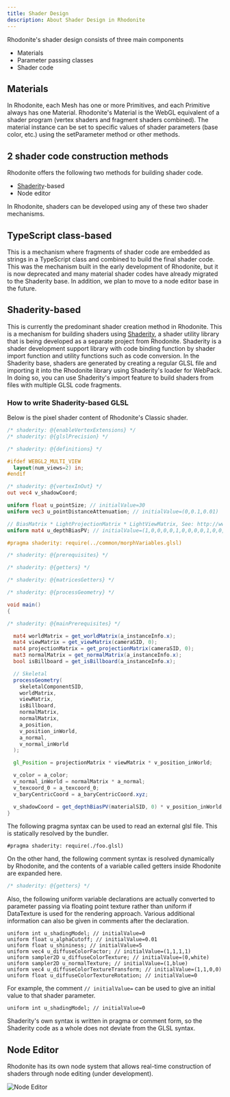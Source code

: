 ```yaml
---
title: Shader Design
description: About Shader Design in Rhodonite
---
```



<DocLayout>


Rhodonite's shader design consists of three main components

* Materials
* Parameter passing classes
* Shader code


## Materials

In Rhodonite, each Mesh has one or more Primitives, and each Primitive always has one Material.
Rhodonite's Material is the WebGL equivalent of a shader program (vertex shaders and fragment shaders combined).
The material instance can be set to specific values of shader parameters (base color, etc.) using the setParameter method or other methods.

## 2 shader code construction methods

Rhodonite offers the following two methods for building shader code.

* [Shaderity](https://github.com/actnwit/shaderity)-based
* Node editor

In Rhodonite, shaders can be developed using any of these two shader mechanisms.

## TypeScript class-based

This is a mechanism where fragments of shader code are embedded as strings in a TypeScript class and combined to build the final shader code.
This was the mechanism built in the early development of Rhodonite, but it is now deprecated and many material shader codes have already migrated to the Shaderity base. In addition, we plan to move to a node editor base in the future.

## Shaderity-based

This is currently the predominant shader creation method in Rhodonite.
This is a mechanism for building shaders using [Shaderity](https://github.com/actnwit/shaderity), a shader utility library that is being developed as a separate project from Rhodonite.
Shaderity is a shader development support library with code binding function by shader import function and utility functions such as code conversion.
In the Shaderity base, shaders are generated by creating a regular GLSL file and importing it into the Rhodonite library using Shaderity's loader for WebPack.
In doing so, you can use Shaderity's import feature to build shaders from files with multiple GLSL code fragments.


### How to write Shaderity-based GLSL

Below is the pixel shader content of Rhodonite's Classic shader.

```glsl
/* shaderity: @{enableVertexExtensions} */
/* shaderity: @{glslPrecision} */

/* shaderity: @{definitions} */

#ifdef WEBGL2_MULTI_VIEW
  layout(num_views=2) in;
#endif

/* shaderity: @{vertexInOut} */
out vec4 v_shadowCoord;

uniform float u_pointSize; // initialValue=30
uniform vec3 u_pointDistanceAttenuation; // initialValue=(0,0.1,0.01)

// BiasMatrix * LightProjectionMatrix * LightViewMatrix, See: http://www.opengl-tutorial.org/intermediate-tutorials/tutorial-16-shadow-mapping/#basic-shader
uniform mat4 u_depthBiasPV; // initialValue=(1,0,0,0,0,1,0,0,0,0,1,0,0,0,0,1)

#pragma shaderity: require(../common/morphVariables.glsl)

/* shaderity: @{prerequisites} */

/* shaderity: @{getters} */

/* shaderity: @{matricesGetters} */

/* shaderity: @{processGeometry} */

void main()
{

/* shaderity: @{mainPrerequisites} */

  mat4 worldMatrix = get_worldMatrix(a_instanceInfo.x);
  mat4 viewMatrix = get_viewMatrix(cameraSID, 0);
  mat4 projectionMatrix = get_projectionMatrix(cameraSID, 0);
  mat3 normalMatrix = get_normalMatrix(a_instanceInfo.x);
  bool isBillboard = get_isBillboard(a_instanceInfo.x);

  // Skeletal
  processGeometry(
    skeletalComponentSID,
    worldMatrix,
    viewMatrix,
    isBillboard,
    normalMatrix,
    normalMatrix,
    a_position,
    v_position_inWorld,
    a_normal,
    v_normal_inWorld
  );

  gl_Position = projectionMatrix * viewMatrix * v_position_inWorld;

  v_color = a_color;
  v_normal_inWorld = normalMatrix * a_normal;
  v_texcoord_0 = a_texcoord_0;
  v_baryCentricCoord = a_baryCentricCoord.xyz;

  v_shadowCoord = get_depthBiasPV(materialSID, 0) * v_position_inWorld;
}
```

The following pragma syntax can be used to read an external glsl file. This is statically resolved by the bundler.

```
#pragma shaderity: require(./foo.glsl)
```

On the other hand, the following comment syntax is resolved dynamically by Rhodonite, and the contents of a variable called getters inside Rhodonite are expanded here.

```glsl
/* shaderity: @{getters} */
```

Also, the following uniform variable declarations are actually converted to parameter passing via floating point texture rather than uniform if DataTexture is used for the rendering approach. Various additional information can also be given in comments after the declaration.

```
uniform int u_shadingModel; // initialValue=0
uniform float u_alphaCutoff; // initialValue=0.01
uniform float u_shininess; // initialValue=5
uniform vec4 u_diffuseColorFactor; // initialValue=(1,1,1,1)
uniform sampler2D u_diffuseColorTexture; // initialValue=(0,white)
uniform sampler2D u_normalTexture; // initialValue=(1,blue)
uniform vec4 u_diffuseColorTextureTransform; // initialValue=(1,1,0,0)
uniform float u_diffuseColorTextureRotation; // initialValue=0
```

For example, the comment `// initialValue=` can be used to give an initial value to that shader parameter.

```
uniform int u_shadingModel; // initialValue=0
```

Shaderity's own syntax is written in pragma or comment form, so the Shaderity code as a whole does not deviate from the GLSL syntax.

## Node Editor

Rhodonite has its own node system that allows real-time construction of shaders through node editing (under development).

![Node Editor](../../../../assets/screenshot_shader_node_editor.jpg)

</DocLayout>

